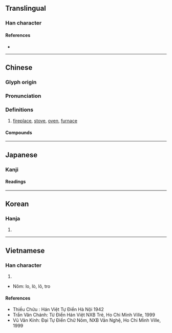 {{character info/new}}
{{also|炉}}
==Translingual==

===Han character===
{{Han char|rn=86|rad=火|as=16|sn=20|four=91817|canj=FYPT|ids=⿰火盧}}

====References====
* {{Han ref|kx=0686.310|dkj=19566|dj=1099.170|hdz=32246.250|uh=7210|ud=29200|bh=C46C|bd=50284}}

----

==Chinese==
{{zh-forms|s=炉}}

===Glyph origin===
{{Han etym}}

===Pronunciation===
{{zh-pron
|m=lú
|c=lou4
|h=pfs=lù
|md=lù
|mn=lô͘
|w=3lu
|mc=y
|oc=y
|cat=n
}}

===Definitions===
{{zh-hanzi}}

# [[fireplace]], [[stove]], [[oven]], [[furnace]]

====Compounds====
{{zh-der|冬扇夏爐|出爐|別具爐錘|博山香爐|原子爐|另起爐灶|回爐|回爐復帳|圍爐|壁爐|太陽爐|官法如爐|封爐|小爐兒匠|平爐|微波爐|手爐|打氣爐|打箭爐|提爐|支爐兒|暖爐|水火爐|沽酒當爐|洋爐|洪爐|洪爐燎髮|火爐|炕爐子|烘爐|烤爐|焚化爐|煉焦爐|煉鐵爐|煤氣爐|熔爐|爐公|爐坑|爐子|爐心|爐房|爐條|爐橋|爐渣|爐火|爐火純青|爐灰|爐灶|爐甘石|爐石水泥|爐神老君|爐膛|爐臺|爐襯|爐門|爐餅|瓦斯爐|當爐|立鼎安爐|腳爐|轉化爐|銀爐|鍋爐|鎔爐|開爐|電爐|電磁爐|風爐|香爐|香爐峰|高爐|鼓風爐}}

----

==Japanese==
{{ja-kanji forms|炉|爐}}

===Kanji===
{{ja-kanji|shin=炉|rs=火16}}

====Readings====
{{ja-readings|goon=る|kanon=ろ|kun=いろり}}

----

==Korean==

===Hanja===
{{ko-hanja|hangeul=[[로]]>[[노]]|eumhun=}}

# {{defn|lang=ko|sort=火16}}

----

==Vietnamese==

===Han character===
{{vi-hantu|Lô|rs=火16}}

# {{defn|lang=vi|sort=火16}}
* Nôm: lo, lò, lô, tro

====References====
* Thiều Chửu : Hán Việt Tự Điển Hà Nội 1942
* Trần Văn Chánh: Từ Điển Hán Việt NXB Trẻ, Ho Chi Minh Ville, 1999
* Vũ Văn Kính: Đại Tự Điển Chữ Nôm, NXB Văn Nghệ, Ho Chi Minh Ville, 1999